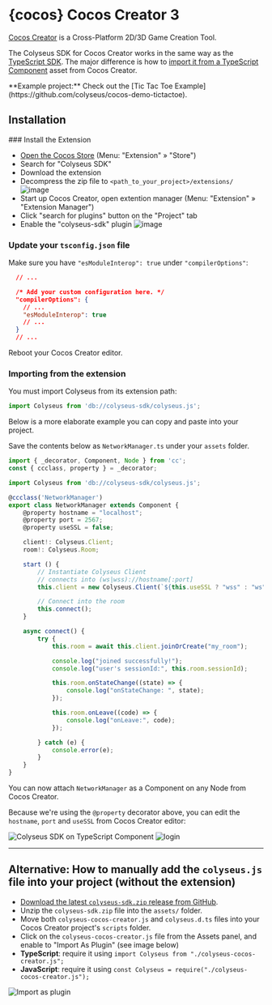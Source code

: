 
# {cocos} Cocos Creator 3

[Cocos Creator](https://cocos.com/creator) is a Cross-Platform 2D/3D Game Creation Tool.

The Colyseus SDK for Cocos Creator works in the same way as the [TypeScript SDK](/getting-started/javascript/). The major difference is how to [import it from a TypeScript Component](#importing-from-the-extension) asset from Cocos Creator.

<Callout type="info">
    **Example project:** Check out the [Tic Tac Toe Example](https://github.com/colyseus/cocos-demo-tictactoe).
</Callout>

## Installation

<Steps>
### Install the Extension

- [Open the Cocos Store](https://store.cocos.com/app/en/detail/5086) (Menu: "Extension" &raquo; "Store")
- Search for "Colyseus SDK"
- Download the extension
- Decompress the zip file to `<path_to_your_project>/extensions/`
![image](https://user-images.githubusercontent.com/42052366/130320623-9b1e556b-4fe1-44a6-b0d7-1e44cc231555.png)
- Start up Cocos Creator, open extention manager (Menu: "Extension" &raquo; "Extension Manager")
- Click "search for plugins" button on the "Project" tab
- Enable the "colyseus-sdk" plugin
![image](https://user-images.githubusercontent.com/42052366/130320703-74e6ea85-e217-462a-ac77-01e933475257.png)


### Update your `tsconfig.json` file

Make sure you have `"esModuleInterop": true` under `"compilerOptions"`:

```json
  // ...

  /* Add your custom configuration here. */
  "compilerOptions": {
    // ...
    "esModuleInterop": true
    // ...
  }
  // ...
```

Reboot your Cocos Creator editor.

### Importing from the extension

You must import Colyseus from its extension path:

```typescript
import Colyseus from 'db://colyseus-sdk/colyseus.js';
```

Below is a more elaborate example you can copy and paste into your project.

Save the contents below as `NetworkManager.ts` under your `assets` folder.

```typescript
import { _decorator, Component, Node } from 'cc';
const { ccclass, property } = _decorator;

import Colyseus from 'db://colyseus-sdk/colyseus.js';

@ccclass('NetworkManager')
export class NetworkManager extends Component {
    @property hostname = "localhost";
    @property port = 2567;
    @property useSSL = false;

    client!: Colyseus.Client;
    room!: Colyseus.Room;

    start () {
        // Instantiate Colyseus Client
        // connects into (ws|wss)://hostname[:port]
        this.client = new Colyseus.Client(`${this.useSSL ? "wss" : "ws"}://${this.hostname}${([443, 80].includes(this.port) || this.useSSL) ? "" : `:${this.port}`}`);

        // Connect into the room
        this.connect();
    }

    async connect() {
        try {
            this.room = await this.client.joinOrCreate("my_room");

            console.log("joined successfully!");
            console.log("user's sessionId:", this.room.sessionId);

            this.room.onStateChange((state) => {
                console.log("onStateChange: ", state);
            });

            this.room.onLeave((code) => {
                console.log("onLeave:", code);
            });

        } catch (e) {
            console.error(e);
        }
    }
}
```

You can now attach `NetworkManager` as a Component on any Node from Cocos Creator.

Because we're using the `@property` decorator above, you can edit the `hostname`, `port` and `useSSL` from Cocos Creator editor:

![Colyseus SDK on TypeScript Component](/cocos/cocos-creator-component.png)
![login](/cocos/logged_in.jpg)
</Steps>

---

## Alternative: How to manually add the `colyseus.js` file into your project (without the extension)

- [Download the latest `colyseus-sdk.zip` release from GitHub](https://github.com/colyseus/colyseus.js/releases).
- Unzip the `colyseus-sdk.zip` file into the `assets/` folder.
- Move both `colyseus-cocos-creator.js` and `colyseus.d.ts` files into your Cocos Creator project's `scripts` folder.
- Click on the `colyseus-cocos-creator.js` file from the Assets panel, and enable to "Import As Plugin" (see image below)
- **TypeScript**: require it using `import Colyseus from "./colyseus-cocos-creator.js";`
- **JavaScript**: require it using `const Colyseus = require("./colyseus-cocos-creator.js");`

![Import as plugin](/cocos/cocos-creator-import-as-plugin.png)
